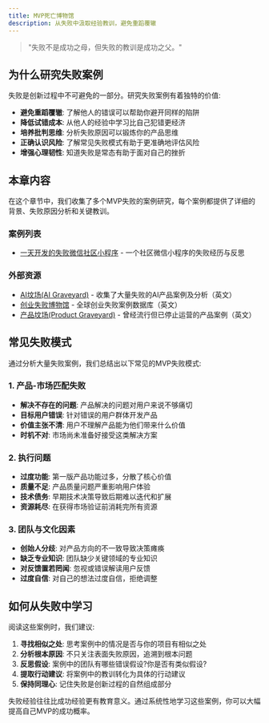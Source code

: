 ```yaml
---
title: MVP死亡博物馆
description: 从失败中汲取经验教训，避免重蹈覆辙
---
```



> "失败不是成功之母，但失败的教训是成功之父。"

## 为什么研究失败案例

失败是创新过程中不可避免的一部分。研究失败案例有着独特的价值:

- **避免重蹈覆辙**: 了解他人的错误可以帮助你避开同样的陷阱
- **降低试错成本**: 从他人的经验中学习比自己犯错更经济
- **培养批判思维**: 分析失败原因可以锻炼你的产品思维
- **正确认识风险**: 了解常见失败模式有助于更准确地评估风险
- **增强心理韧性**: 知道失败是常态有助于面对自己的挫折

## 本章内容

在这个章节中，我们收集了多个MVP失败的案例研究，每个案例都提供了详细的背景、失败原因分析和关键教训。

### 案例列表

- [一天开发的失败微信社区小程序](/docs/case-studies/failure-museum/one-day-failed-ai-wechat-community-miniprogram) - 一个社区微信小程序的失败经历与反思

### 外部资源

- [AI坟场(AI Graveyard)](https://dang.ai/ai-graveyard?utm_source=gapis.money) - 收集了大量失败的AI产品案例及分析（英文）
- [创业失败博物馆](https://failory.com/cemetery) - 全球创业失败案例数据库（英文）
- [产品坟场(Product Graveyard)](https://www.productgraveyard.com/) - 曾经流行但已停止运营的产品案例（英文）

## 常见失败模式

通过分析大量失败案例，我们总结出以下常见的MVP失败模式:

### 1. 产品-市场匹配失败

- **解决不存在的问题**: 产品解决的问题对用户来说不够痛切
- **目标用户错误**: 针对错误的用户群体开发产品
- **价值主张不清**: 用户不理解产品能为他们带来什么价值
- **时机不对**: 市场尚未准备好接受这类解决方案

### 2. 执行问题

- **过度功能**: 第一版产品功能过多，分散了核心价值
- **质量不足**: 产品质量问题严重影响用户体验
- **技术债务**: 早期技术决策导致后期难以迭代和扩展
- **资源耗尽**: 在获得市场验证前消耗完所有资源

### 3. 团队与文化因素

- **创始人分歧**: 对产品方向的不一致导致决策瘫痪
- **缺乏专业知识**: 团队缺少关键领域的专业知识
- **对反馈置若罔闻**: 忽视或错误解读用户反馈
- **过度自信**: 对自己的想法过度自信，拒绝调整

## 如何从失败中学习

阅读这些案例时，我们建议:

1. **寻找相似之处**: 思考案例中的情况是否与你的项目有相似之处
2. **分析根本原因**: 不只关注表面失败原因，追溯到根本问题
3. **反思假设**: 案例中的团队有哪些错误假设?你是否有类似假设?
4. **提取行动建议**: 将案例中的教训转化为具体的行动建议
5. **保持同理心**: 记住失败是创新过程的自然组成部分

失败经验往往比成功经验更有教育意义。通过系统性地学习这些案例，你可以大幅提高自己MVP的成功概率。

